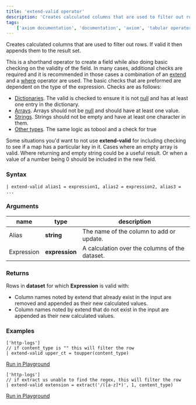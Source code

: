 ```yaml
---
title: 'extend-valid operator'
description: 'Creates calculated columns that are used to filter out rows. If valid it then appends them to the result set.'
tags:
    ['axiom documentation', 'documentation', 'axiom', 'tabular operators', 'extend-valid operator']
---
```


Creates calculated columns that are used to filter out rows. If valid it then appends them to the
result set.

This is a shorthand operator to create a field while also doing basic checking on the validity
of the field. In many cases, additional checks are required and it is recommended in those cases
a combination of an [extend](docs/apl/tabular-operators/extend-operator) and a [where](docs/apl/tabular-operators/where-operator) operator are used. The
basic checks that are preformed are dependent on the type of the expression. Checks are as follows:

 * [Dictionaries](../data-types/scalar-data-types#the-dynamic-data-type). The valid is checked to ensure it is not [null](../data-types/null-values) and has at least one entry in
   the dictionary.
 * [Arrays](../data-types/scalar-data-types#the-dynamic-data-type). Arrays should not be [null](../data-types/null-values) and should have at least one value.
 * [Strings](../data-types/scalar-data-types#the-string-data-type). Strings should not be empty and have at least one character in them.
 * [Other types](/docs/apl/data-types/scalar-data-types). The same logic as tobool and a check for true

Some situations you'd want to not use **extend-valid** for including checking to see if a map has a
particular key in it. Cases where an empty array is valid. Where returning and empty string could
be a useful result. Or when a value of a number being 0 should be included in the new field.

### Syntax

```kusto
| extend-valid alias1 = expression1, alias2 = expression2, alias3 = ...
```

### Arguments

| **name**                | **type**       | **description**                                |
| ----------------------- | -------------- | ---------------------------------------------- |
| Alias                   | **string**     | The name of the column to add or update.       |
| Expression              | **expression** | A calculation over the columns of the dataset. |

### Returns

Rows in **dataset** for which **Expression** is valid with:

- Column names noted by extend that already exist in the input are removed and appended as their new calculated values.
- Column names noted by extend that do not exist in the input are appended as their new calculated values.

### Examples

```kusto
['http-logs']
// if content_type is "" this will filter the row
| extend-valid upper_ct = toupper(content_type)
```
[Run in Playground](https://play.axiom.co/axiom-play-qf1k/explorer?initForm=%7B%22apl%22%3A%20%22%5B%27sample-http-logs%27%5D%5Cn%7C%20extend-valid%20upper_ct%20%3D%20toupper%28content_type%29%22%7D)

```kusto
['http-logs']
// if extract us unable to find the regex, this will filter the row
| extend-valid extension = extract('/([a-z]*)', 1, content_type)
```
[Run in Playground](https://play.axiom.co/axiom-play-qf1k/explorer?initForm=%7B%22apl%22%3A%20%22%5B%27sample-http-logs%27%5D%5Cn%7C%20extend-valid%20extension%20%3D%20extract%28%27%2F%28%5Ba-z%5D%2A%29%27%2C%201%2C%20content_type%29%22%7D)
